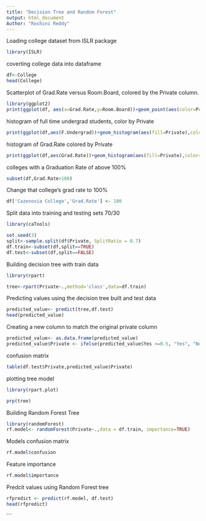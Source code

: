 ---
title: "Decision Tree and Random Forest"
output: html_document
Author: "Roshini Reddy"
---

Loading college dataset from ISLR package
```{r}
library(ISLR)
```
coverting college data into dataframe
```{r}
df<-College
head(College)
```
Scatterplot of Grad.Rate versus Room.Board, colored by the Private column.
```{r}
library(ggplot2)
print(ggplot(df, aes(x=Grad.Rate,y=Room.Board))+geom_point(aes(color=Private)))
```
histogram of full time undergrad students, color by Private
```{r}
print(ggplot(df,aes(F.Undergrad))+geom_histogram(aes(fill=Private),color='black',bins=50))
```
histogram of Grad.Rate colored by Private
```{r}
print(ggplot(df,aes(Grad.Rate))+geom_histogram(aes(fill=Private),color='black',bins=50))
```
colleges with a Graduation Rate of above 100%
```{r}
subset(df,Grad.Rate>100)
```
Change that college's grad rate to 100%
```{r}
df['Cazenovia College','Grad.Rate'] <- 100
```
Split data into training and testing sets 70/30
```{r}
library(caTools)

set.seed(3)
split<-sample.split(df$Private, SplitRatio = 0.7)
df.train<-subset(df,split==TRUE)
df.test<-subset(df,split==FALSE)
```
Building decision tree with train data
```{r}
library(rpart)

tree<-rpart(Private~.,method='class',data=df.train)
```
Predicting values using the decision tree built and test data 
```{r}
predicted_value<- predict(tree,df.test)
head(predicted_value)
```
Creating a new column to match the original private column
```{r}
predicted_value<- as.data.frame(predicted_value)
predicted_value$Private <- ifelse(predicted_value$Yes >=0.5, "Yes", "No")
```
confusion matrix
```{r}
table(df.test$Private,predicted_value$Private)
```
plotting tree model
```{r}
library(rpart.plot)

prp(tree)
```
Building Random Forest Tree
```{r}
library(randomForest)
rf.model<- randomForest(Private~.,data = df.train, importance=TRUE)
```
Models confusion matrix
```{r}
rf.model$confusion
```
Feature importance
```{r}
rf.model$importance
```

Predcit values using Random Forest tree
```{r}
rfpredict <- predict(rf.model, df.test)
head(rfpredict)
```

```
